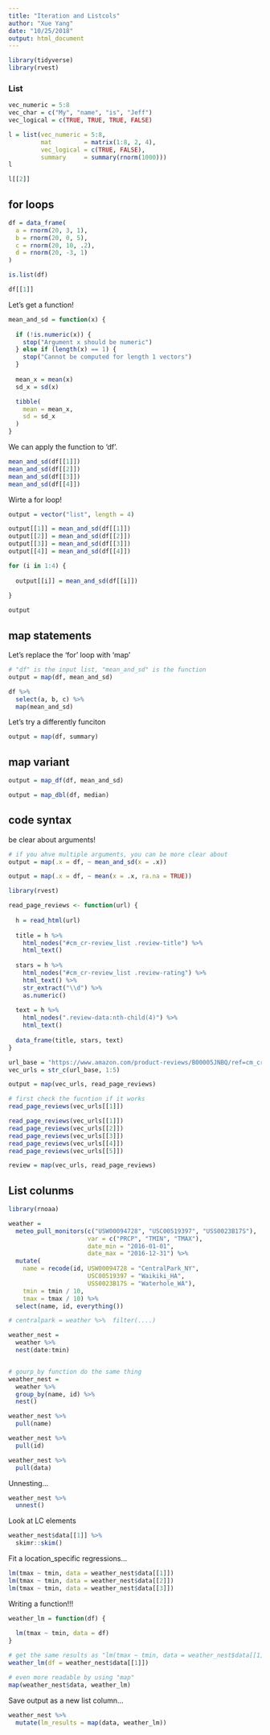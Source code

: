 ```yaml
---
title: "Iteration and Listcols"
author: "Xue Yang"
date: "10/25/2018"
output: html_document
---
```


```r
library(tidyverse)
library(rvest)


```

### List
```r
vec_numeric = 5:8
vec_char = c("My", "name", "is", "Jeff")
vec_logical = c(TRUE, TRUE, TRUE, FALSE)
```

```r
l = list(vec_numeric = 5:8,
         mat         = matrix(1:8, 2, 4),
         vec_logical = c(TRUE, FALSE),
         summary     = summary(rnorm(1000)))
l

l[[2]]
```


## for loops

```r
df = data_frame(
  a = rnorm(20, 3, 1),
  b = rnorm(20, 0, 5),
  c = rnorm(20, 10, .2),
  d = rnorm(20, -3, 1)
)

is.list(df)

df[[1]]
```

Let's get a function!
```r
mean_and_sd = function(x) {
  
  if (!is.numeric(x)) {
    stop("Argument x should be numeric")
  } else if (length(x) == 1) {
    stop("Cannot be computed for length 1 vectors")
  }
  
  mean_x = mean(x)
  sd_x = sd(x)

  tibble(
    mean = mean_x, 
    sd = sd_x
  )
}
```

We can apply the function to 'df'.

```r
mean_and_sd(df[[1]])
mean_and_sd(df[[2]])
mean_and_sd(df[[3]])
mean_and_sd(df[[4]])
```


Wirte a for loop!

```r
output = vector("list", length = 4)

output[[1]] = mean_and_sd(df[[1]])
output[[2]] = mean_and_sd(df[[2]])
output[[3]] = mean_and_sd(df[[3]])
output[[4]] = mean_and_sd(df[[4]])

for (i in 1:4) {
  
  output[[i]] = mean_and_sd(df[[i]])
  
}

output
```

## map statements

Let's replace the 'for' loop with 'map'

```r
# "df" is the input list, "mean_and_sd" is the function
output = map(df, mean_and_sd)
```

```r
df %>% 
  select(a, b, c) %>% 
  map(mean_and_sd)
```


Let's try a differently funciton

```r
output = map(df, summary)
```


## map variant

```r
output = map_df(df, mean_and_sd)

output = map_dbl(df, median)
```


## code syntax

be clear about arguments!
```r
# if you ahve multiple arguments, you can be more clear about
output = map(.x = df, ~ mean_and_sd(x = .x))

output = map(.x = df, ~ mean(x = .x, ra.na = TRUE))
```


```r
library(rvest)

read_page_reviews <- function(url) {
  
  h = read_html(url)
  
  title = h %>%
    html_nodes("#cm_cr-review_list .review-title") %>%
    html_text()
  
  stars = h %>%
    html_nodes("#cm_cr-review_list .review-rating") %>%
    html_text() %>%
    str_extract("\\d") %>%
    as.numeric()
  
  text = h %>%
    html_nodes(".review-data:nth-child(4)") %>%
    html_text()
  
  data_frame(title, stars, text)
}

url_base = "https://www.amazon.com/product-reviews/B00005JNBQ/ref=cm_cr_arp_d_viewopt_rvwer?ie=UTF8&reviewerType=avp_only_reviews&sortBy=recent&pageNumber="
vec_urls = str_c(url_base, 1:5)

output = map(vec_urls, read_page_reviews)
```

```r
# first check the fucntion if it works
read_page_reviews(vec_urls[[1]])

read_page_reviews(vec_urls[[1]])
read_page_reviews(vec_urls[[2]])
read_page_reviews(vec_urls[[3]])
read_page_reviews(vec_urls[[4]])
read_page_reviews(vec_urls[[5]])

review = map(vec_urls, read_page_reviews)
```


## List colunms
```r
library(rnoaa)

weather = 
  meteo_pull_monitors(c("USW00094728", "USC00519397", "USS0023B17S"),
                      var = c("PRCP", "TMIN", "TMAX"), 
                      date_min = "2016-01-01",
                      date_max = "2016-12-31") %>%
  mutate(
    name = recode(id, USW00094728 = "CentralPark_NY", 
                      USC00519397 = "Waikiki_HA",
                      USS0023B17S = "Waterhole_WA"),
    tmin = tmin / 10,
    tmax = tmax / 10) %>%
  select(name, id, everything())
```

```r
# centralpark = weather %>%  filter(....)

weather_nest = 
  weather %>% 
  nest(date:tmin)


# gourp_by function do the same thing
weather_nest =
  weather %>% 
  group_by(name, id) %>% 
  nest()

weather_nest %>% 
  pull(name)

weather_nest %>% 
  pull(id)

weather_nest %>% 
  pull(data)
```

Unnesting...

```r
weather_nest %>% 
  unnest()

```

Look at LC elements

```r
weather_nest$data[[1]] %>% 
  skimr::skim()
```

Fit a location_specific regressions...

```r
lm(tmax ~ tmin, data = weather_nest$data[[1]])
lm(tmax ~ tmin, data = weather_nest$data[[2]])
lm(tmax ~ tmin, data = weather_nest$data[[3]])
```


Writing a function!!!

```r
weather_lm = function(df) {
  
  lm(tmax ~ tmin, data = df)
}
```

```r

# get the same results as "lm(tmax ~ tmin, data = weather_nest$data[[1]])"
weather_lm(df = weather_nest$data[[1]])
```

```r
# even more readable by using "map"
map(weather_nest$data, weather_lm)
```


Save output as a new list column...

```r
weather_nest %>% 
  mutate(lm_results = map(data, weather_lm))
```

